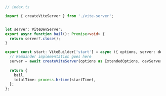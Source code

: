 ```ts
// index.ts

import { createViteServer } from './vite-server';


let server: ViteDevServer;
export async function bail(): Promise<void> {
  return server?.close();
}

export const start: ViteBuilder['start'] = async ({ options, server: devServer }) => {
  // Remainder implementation goes here
  server = await createViteServer(options as ExtendedOptions, devServer);
  
  return {
    bail,
    totalTime: process.hrtime(startTime),
  };
};
```
